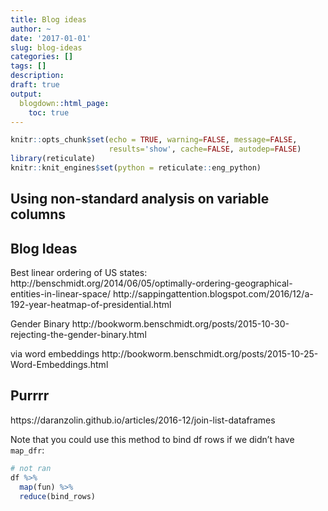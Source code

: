 ```yaml
---
title: Blog ideas
author: ~
date: '2017-01-01'
slug: blog-ideas
categories: []
tags: []
description: 
draft: true
output:
  blogdown::html_page:
    toc: true 
---
```


```r
knitr::opts_chunk$set(echo = TRUE, warning=FALSE, message=FALSE, 
                      results='show', cache=FALSE, autodep=FALSE)
library(reticulate)
knitr::knit_engines$set(python = reticulate::eng_python)
```

## Using non-standard analysis on variable columns

## Blog Ideas

Best linear ordering of US states:
http://benschmidt.org/2014/06/05/optimally-ordering-geographical-entities-in-linear-space/
http://sappingattention.blogspot.com/2016/12/a-192-year-heatmap-of-presidential.html


Gender Binary
http://bookworm.benschmidt.org/posts/2015-10-30-rejecting-the-gender-binary.html

via word embeddings
http://bookworm.benschmidt.org/posts/2015-10-25-Word-Embeddings.html


## Purrrr

https://daranzolin.github.io/articles/2016-12/join-list-dataframes

Note that you could use this method to bind df rows if we didn't have `map_dfr`:

```r
# not ran
df %>%
  map(fun) %>%
  reduce(bind_rows)
```





